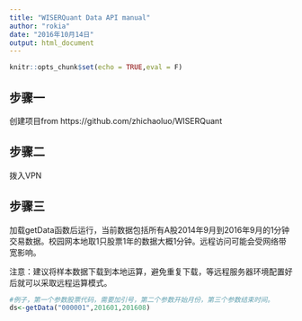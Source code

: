 ```yaml
---
title: "WISERQuant Data API manual"
author: "rokia"
date: "2016年10月14日"
output: html_document
---
```


```r
knitr::opts_chunk$set(echo = TRUE,eval = F)
```

## 步骤一

创建项目from https://github.com/zhichaoluo/WISERQuant



## 步骤二

拨入VPN

## 步骤三

加载getData函数后运行，当前数据包括所有A股2014年9月到2016年9月的1分钟交易数据。校园网本地取1只股票1年的数据大概1分钟。远程访问可能会受网络带宽影响。

注意：建议将样本数据下载到本地运算，避免重复下载，等远程服务器环境配置好后就可以采取远程运算模式。

```r
#例子，第一个参数股票代码，需要加引号，第二个参数开始月份，第三个参数结束时间。
ds<-getData("000001",201601,201608)

```

